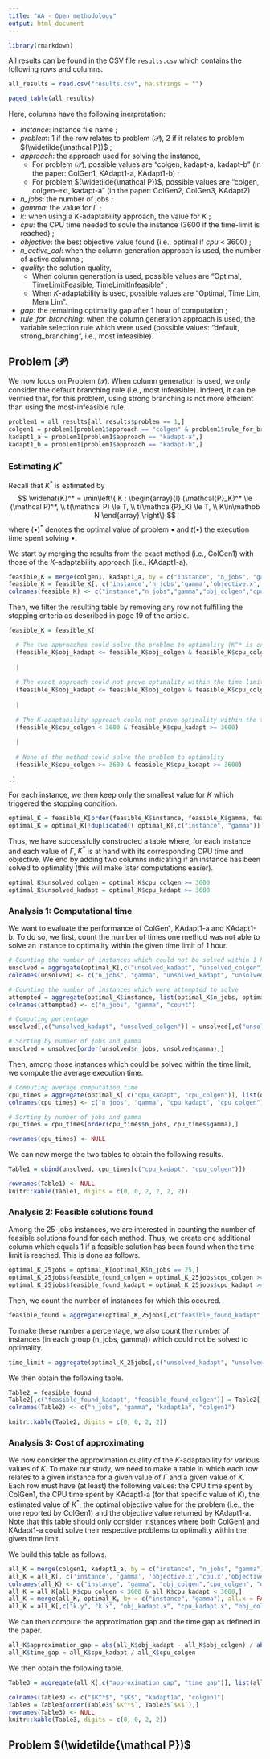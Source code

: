 ```yaml
---
title: "AA - Open methodology"
output: html_document
---
```


```r
library(rmarkdown)
```

All results can be found in the CSV file `results.csv` which contains the following rows and columns.

```r
all_results = read.csv("results.csv", na.strings = "")
```
```r
paged_table(all_results)
```

Here, columns have the following inerpretation:

- *instance*: instance file name ;
- *problem*: 1 if the row relates to problem $(\mathcal P)$, 2 if it relates to problem $(\widetilde{\mathcal P})$ ;
- *approach*: the approach used for solving the instance,
  - For problem $(\mathcal P)$, possible values are "colgen, kadapt-a, kadapt-b" (in the paper: ColGen1, KAdapt1-a, KAdapt1-b) ;
  - For problem $(\widetilde{\mathcal P})$, possible values are "colgen, colgen-ext, kadapt-a" (in the paper: ColGen2, ColGen3, KAdapt2)
- *n_jobs*: the number of jobs ;
- *gamma*: the value for $\Gamma$ ;
- *k*: when using a $K$-adaptability approach, the value for $K$ ;
- *cpu*: the CPU time needed to sovle the instance (3600 if the time-limit is reached) ;
- *objective*: the best objective value found (i.e., optimal if *cpu* < 3600) ;
- *n_active_col*: when the column generation approach is used, the number of active columns ;
- *quality*: the solution quality,
  - When column generation is used, possible values are "Optimal, TimeLimitFeasible, TimeLimitInfeasible" ;
  - When $K$-adaptability is used, possible values are "Optimal, Time Lim, Mem Lim".
- *gap*: the remaining optimality gap after 1 hour of computation ;
- *rule_for_branching*: when the column generation approach is used, the variable selection rule which were used (possible values: "default, strong_branching", i.e., most infeasible).

## Problem $(\mathcal P)$

We now focus on Problem $(\mathcal P)$. When column generation is used, we only consider the default branching rule (i.e., most infeasible). Indeed, it can be verified that, for this problem, using strong branching is not more efficient than using the most-infeasible rule.

```r
problem1 = all_results[all_results$problem == 1,]
colgen1 = problem1[problem1$approach == "colgen" & problem1$rule_for_branching == "default",]
kadapt1_a = problem1[problem1$approach == "kadapt-a",]
kadapt1_b = problem1[problem1$approach == "kadapt-b",]
```

### Estimating $K^*$

Recall that $K^*$ is estimated by
$$
  \widehat{K}^* = \min\left\{ K : \begin{array}{l} (\mathcal{P}_K)^* \le (\mathcal P)^*, \\ t(\mathcal P) \le T, \\ t(\mathcal{P}_K) \le T, \\ K\in\mathbb N \end{array} \right\}
$$
where $(\bullet)^*$ denotes the optimal value of problem $\bullet$ and $t(\bullet)$ the execution time spent solving $\bullet$.

We start by merging the results from the exact method (i.e., ColGen1) with those of the $K$-adaptability approach (i.e., KAdapt1-a). 
```r
feasible_K = merge(colgen1, kadapt1_a, by = c("instance", "n_jobs", "gamma"), all = TRUE)
feasible_K = feasible_K[, c('instance','n_jobs','gamma','objective.x','cpu.x','gap.x','objective.y','k.y','cpu.y', 'gap.y')]
colnames(feasible_K) <- c("instance","n_jobs","gamma","obj_colgen","cpu_colgen", "gap_colgen", "obj_kadapt","k","cpu_kadapt", "gap_kadapt")
```
Then, we filter the resulting table by removing any row not fulfilling the stopping criteria as described in page 19 of the article.
```r
feasible_K = feasible_K[

  # The two approaches could solve the problme to optimality (K^* is exact!)
  (feasible_K$obj_kadapt <= feasible_K$obj_colgen & feasible_K$cpu_colgen < 3600 & feasible_K$cpu_kadapt < 3600)
  
  | 
    
  # The exact approach could not prove optimality within the time limit
  (feasible_K$obj_kadapt <= feasible_K$obj_colgen & feasible_K$cpu_colgen >= 3600 & feasible_K$cpu_kadapt < 3600)
  
  | 
    
  # The K-adaptability approach could not prove optimality within the time limit
  (feasible_K$cpu_colgen < 3600 & feasible_K$cpu_kadapt >= 3600)
  
  | 
    
  # None of the method could solve the problem to optimality
  (feasible_K$cpu_colgen >= 3600 & feasible_K$cpu_kadapt >= 3600)

,]
```

For each instance, we then keep only the smallest value for $K$ which triggered the stopping condition.
```r
optimal_K = feasible_K[order(feasible_K$instance, feasible_K$gamma, feasible_K$k),]
optimal_K = optimal_K[!duplicated(( optimal_K[,c("instance", "gamma")] )),]
```

Thus, we have successfully constructed a table where, for each instance and each value of $\Gamma$, $K^*$ is at hand with its corresponding CPU time and objective. We end by adding two columns indicating if an instance has been solved to optimality (this will make later computations easier).
```r
optimal_K$unsolved_colgen = optimal_K$cpu_colgen >= 3600
optimal_K$unsolved_kadapt = optimal_K$cpu_kadapt >= 3600
```

### Analysis 1: Computational time

We want to evaluate the performance of ColGen1, KAdapt1-a and KAdapt1-b. To do so, we first, count the number of times one method was not able to solve an instance to optimality within the given time limit of 1 hour.
```r
# Counting the number of instances which could not be solved within 1 hour
unsolved = aggregate(optimal_K[,c("unsolved_kadapt", "unsolved_colgen")], list(optimal_K$n_jobs, optimal_K$gamma), sum)
colnames(unsolved) <- c("n_jobs", "gamma", "unsolved_kadapt", "unsolved_colgen")

# Counting the number of instances which were attempted to solve
attempted = aggregate(optimal_K$instance, list(optimal_K$n_jobs, optimal_K$gamma), length)
colnames(attempted) <- c("n_jobs", "gamma", "count")

# Computing percentage
unsolved[,c("unsolved_kadapt", "unsolved_colgen")] = unsolved[,c("unsolved_kadapt", "unsolved_colgen")] / c(attempted$count, attempted$count) * 100

# Sorting by number of jobs and gamma
unsolved = unsolved[order(unsolved$n_jobs, unsolved$gamma),]
```
Then, among those instances which could be solved within the time limit, we compute the average execution time.
```r
# Computing average computation time
cpu_times = aggregate(optimal_K[,c("cpu_kadapt", "cpu_colgen")], list(optimal_K$n_jobs, optimal_K$gamma), mean)
colnames(cpu_times) <- c("n_jobs", "gamma", "cpu_kadapt", "cpu_colgen")

# Sorting by number of jobs and gamma
cpu_times = cpu_times[order(cpu_times$n_jobs, cpu_times$gamma),]
```

```r
rownames(cpu_times) <- NULL
```

We can now merge the two tables to obtain the following results.
```r
Table1 = cbind(unsolved, cpu_times[c("cpu_kadapt", "cpu_colgen")])
```

```r
rownames(Table1) <- NULL
knitr::kable(Table1, digits = c(0, 0, 2, 2, 2, 2))
```

### Analysis 2: Feasible solutions found

Among the 25-jobs instances, we are interested in counting the number of feasible solutions found for each method. Thus, we create one additional column which equals 1 if a feasible solution has been found when the time limit is reached. This is done as follows.
```r
optimal_K_25jobs = optimal_K[optimal_K$n_jobs == 25,]
optimal_K_25jobs$feasible_found_colgen = optimal_K_25jobs$cpu_colgen >= 3600 & optimal_K_25jobs$gap_colgen > 0
optimal_K_25jobs$feasible_found_kadapt = optimal_K_25jobs$cpu_kadapt >= 3600 & optimal_K_25jobs$gap_kadapt > 0
```
Then, we count the number of instances for which this occured.
```r
feasible_found = aggregate(optimal_K_25jobs[,c("feasible_found_kadapt", "feasible_found_colgen")], list(optimal_K_25jobs$n_jobs, optimal_K_25jobs$gamma), sum)
```
To make these number a percentage, we also count the number of instances (in each group (n_jobs, gamma)) which could not be solved to optimality.
```r
time_limit = aggregate(optimal_K_25jobs[,c("unsolved_kadapt", "unsolved_colgen")], list(optimal_K_25jobs$n_jobs, optimal_K_25jobs$gamma), sum)
```
We then obtain the following table.
```r
Table2 = feasible_found
Table2[,c("feasible_found_kadapt", "feasible_found_colgen")] = Table2[,c("feasible_found_kadapt", "feasible_found_colgen")] / time_limit[, c("unsolved_kadapt", "unsolved_colgen")] * 100
colnames(Table2) <- c("n_jobs", "gamma", "kadapt1a", "colgen1")
```
```r
knitr::kable(Table2, digits = c(0, 0, 2, 2))
```

### Analysis 3: Cost of approximating

We now consider the approximation quality of the $K$-adaptability for various values of $K$. To make our study, we need to make a table in which each row relates to a given instance for a given value of $\Gamma$ and a given value of $K$. Each row must have (at least) the following values: the CPU time spent by ColGen1, the CPU time spent by KAdapt1-a (for that specific value of $K$), the estimated value of $K^*$, the optimal objective value for the problem (i.e., the one reported by ColGen1) and the objective value returned by KAdapt1-a. Note that this table should only consider instances where both ColGen1 and KAdapt1-a could solve their respective problems to optimality within the given time limit. 

We build this table as follows.
```r
all_K = merge(colgen1, kadapt1_a, by = c("instance", "n_jobs", "gamma"), all = TRUE)
all_K = all_K[, c('instance', 'gamma', 'objective.x','cpu.x','objective.y', 'cpu.y', 'k.y')]
colnames(all_K) <- c("instance", "gamma", "obj_colgen","cpu_colgen", "obj_kadapt", "cpu_kadapt", "k")
all_K = all_K[all_K$cpu_colgen < 3600 & all_K$cpu_kadapt < 3600,]
all_K = merge(all_K, optimal_K, by = c("instance", "gamma"), all.x = FALSE, all.y = TRUE)
all_K = all_K[,c("k.y", "k.x", "obj_kadapt.x", "cpu_kadapt.x", "obj_colgen.x", "cpu_colgen.x")]
```

We can then compute the approximation gap and the time gap as defined in the paper.
```r
all_K$approximation_gap = abs(all_K$obj_kadapt - all_K$obj_colgen) / abs(all_K$obj_colgen) * 100
all_K$time_gap = all_K$cpu_kadapt / all_K$cpu_colgen
```

We then obtain the following table.
```r
Table3 = aggregate(all_K[,c("approximation_gap", "time_gap")], list(all_K$k.y, all_K$k.x), mean)
```
```r
colnames(Table3) <- c("$K^*$", "$K$", "kadapt1a", "colgen1")
Table3 = Table3[order(Table3$`$K^*$`, Table3$`$K$`),]
rownames(Table3) <- NULL
knitr::kable(Table3, digits = c(0, 0, 2, 2))
```

## Problem $(\widetilde{\mathcal P})$


